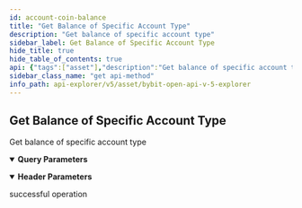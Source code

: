 ```yaml
---
id: account-coin-balance
title: "Get Balance of Specific Account Type"
description: "Get balance of specific account type"
sidebar_label: Get Balance of Specific Account Type
hide_title: true
hide_table_of_contents: true
api: {"tags":["asset"],"description":"Get balance of specific account type","operationId":"account-coin-balance","parameters":[{"name":"apiKey","in":"header","description":"Use master UID api key","required":true,"schema":{"type":"string"}},{"name":"secret","in":"header","description":"Use master UID api secret","required":true,"schema":{"type":"string"}},{"name":"memberId","in":"query","description":"If query sub user balance, please input sub uid","required":false,"schema":{"type":"string"}},{"name":"accountType","in":"query","description":"Account type","required":false,"schema":{"type":"string","enum":["SPOT","CONTRACT","UNIFIED","OPTION","INVESTMENT"]}},{"name":"coin","in":"query","description":"Coin name","required":false,"schema":{"type":"string"}},{"name":"withBonus","in":"query","description":"Query bonus or not. 0=false, 1=true","required":false,"schema":{"type":"integer","enum":[0,1],"default":0}}],"responses":{"200":{"description":"successful operation"}},"method":"get","path":"/v5/asset/transfer/query-account-coin-balance","servers":[{"url":"https://api-testnet.bybit.com","description":"Testnet server"}],"info":{"description":"Collection of v5 Restul API\n","version":"3.0.0","title":"Bybit Open API v5 explorer"},"postman":{"name":"Get Balance of Specific Account Type","description":{"content":"Get balance of specific account type","type":"text/plain"},"url":{"path":["v5","asset","transfer","query-account-coin-balance"],"host":["{{baseUrl}}"],"query":[{"disabled":false,"description":{"content":"If query sub user balance, please input sub uid","type":"text/plain"},"key":"memberId","value":""},{"disabled":false,"description":{"content":"Account type","type":"text/plain"},"key":"accountType","value":""},{"disabled":false,"description":{"content":"Coin name","type":"text/plain"},"key":"coin","value":""},{"disabled":false,"description":{"content":"Query bonus or not. 0=false, 1=true","type":"text/plain"},"key":"withBonus","value":""}],"variable":[]},"header":[{"disabled":false,"description":{"content":"(Required) Use master UID api key","type":"text/plain"},"key":"apiKey","value":""},{"disabled":false,"description":{"content":"(Required) Use master UID api secret","type":"text/plain"},"key":"secret","value":""}],"method":"GET"}}
sidebar_class_name: "get api-method"
info_path: api-explorer/v5/asset/bybit-open-api-v-5-explorer
---
```



## Get Balance of Specific Account Type



Get balance of specific account type

<details style={{"marginBottom":"1rem"}} data-collapsed={false} open={true}><summary style={{}}><strong>Query Parameters</strong></summary><div><ul><ParamsItem className={"paramsItem"} param={{"name":"memberId","in":"query","description":"If query sub user balance, please input sub uid","required":false,"schema":{"type":"string"}}}></ParamsItem><ParamsItem className={"paramsItem"} param={{"name":"accountType","in":"query","description":"Account type","required":false,"schema":{"type":"string","enum":["SPOT","CONTRACT","UNIFIED","OPTION","INVESTMENT"]}}}></ParamsItem><ParamsItem className={"paramsItem"} param={{"name":"coin","in":"query","description":"Coin name","required":false,"schema":{"type":"string"}}}></ParamsItem><ParamsItem className={"paramsItem"} param={{"name":"withBonus","in":"query","description":"Query bonus or not. 0=false, 1=true","required":false,"schema":{"type":"integer","enum":[0,1],"default":0}}}></ParamsItem></ul></div></details><details style={{"marginBottom":"1rem"}} data-collapsed={false} open={true}><summary style={{}}><strong>Header Parameters</strong></summary><div><ul><ParamsItem className={"paramsItem"} param={{"name":"apiKey","in":"header","description":"Use master UID api key","required":true,"schema":{"type":"string"}}}></ParamsItem><ParamsItem className={"paramsItem"} param={{"name":"secret","in":"header","description":"Use master UID api secret","required":true,"schema":{"type":"string"}}}></ParamsItem></ul></div></details><div><ApiTabs><TabItem label={"200"} value={"200"}><div>

successful operation

</div><div></div></TabItem></ApiTabs></div>
      